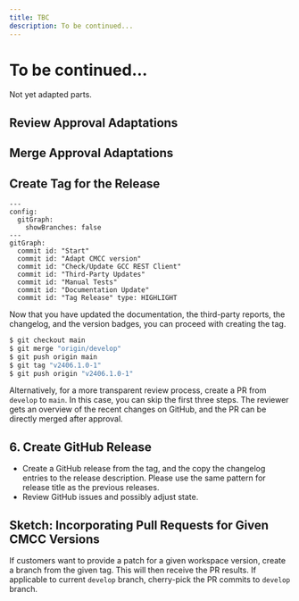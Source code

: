 ```yaml
---
title: TBC
description: To be continued...
---
```



# To be continued...

Not yet adapted parts.

## Review Approval Adaptations

## Merge Approval Adaptations

## Create Tag for the Release

```mermaid
---
config:
  gitGraph:
    showBranches: false
---
gitGraph:
  commit id: "Start"
  commit id: "Adapt CMCC version"
  commit id: "Check/Update GCC REST Client"
  commit id: "Third-Party Updates"
  commit id: "Manual Tests"
  commit id: "Documentation Update"
  commit id: "Tag Release" type: HIGHLIGHT
```

Now that you have updated the documentation, the third-party reports, the
changelog, and the version badges, you can proceed with creating the tag.

```bash
$ git checkout main
$ git merge "origin/develop"
$ git push origin main
$ git tag "v2406.1.0-1"
$ git push origin "v2406.1.0-1"
```

Alternatively, for a more transparent review process, create a PR from `develop`
to `main`. In this case, you can skip the first three steps. The reviewer gets
an overview of the recent changes on GitHub, and the PR can be directly merged
after approval.

## 6. Create GitHub Release

* Create a GitHub release from the tag, and the copy the changelog entries to
  the release description. Please use the same pattern for release title as the
  previous releases.
* Review GitHub issues and possibly adjust state.

## Sketch: Incorporating Pull Requests for Given CMCC Versions

If customers want to provide a patch for a given workspace version, create
a branch from the given tag. This will then receive the PR results. If
applicable to current `develop` branch, cherry-pick the PR commits to
`develop` branch.

